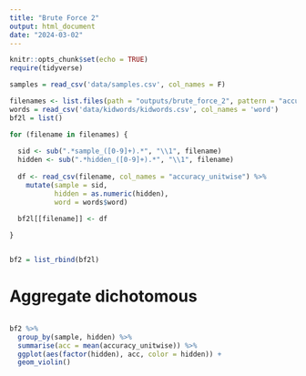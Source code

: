 ```yaml
---
title: "Brute Force 2"
output: html_document
date: "2024-03-02"
---
```


```r
knitr::opts_chunk$set(echo = TRUE)
require(tidyverse)

samples = read_csv('data/samples.csv', col_names = F)

filenames <- list.files(path = "outputs/brute_force_2", pattern = "accuracies.csv$", full.names = TRUE)
words = read_csv('data/kidwords/kidwords.csv', col_names = 'word')
bf2l = list()

for (filename in filenames) {
  
  sid <- sub(".*sample_([0-9]+).*", "\\1", filename)
  hidden <- sub(".*hidden_([0-9]+).*", "\\1", filename)
  
  df <- read_csv(filename, col_names = "accuracy_unitwise") %>% 
    mutate(sample = sid,
           hidden = as.numeric(hidden),
           word = words$word)
  
  bf2l[[filename]] <- df

}


bf2 = list_rbind(bf2l)

```

# Aggregate dichotomous 

```r


```



```r
bf2 %>% 
  group_by(sample, hidden) %>% 
  summarise(acc = mean(accuracy_unitwise)) %>% 
  ggplot(aes(factor(hidden), acc, color = hidden)) +
  geom_violin()

```

